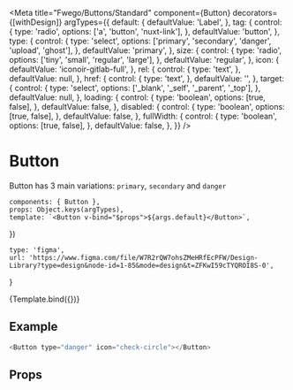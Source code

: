

<Meta
    title="Fwego/Buttons/Standard"
    component={Button}
    decorators={[withDesign]}
    argTypes={{
        default: {
            defaultValue: 'Label',
        },
        tag: {
            control: {
                type: 'radio',
                options: ['a', 'button', 'nuxt-link'],
            },
            defaultValue: 'button',
        },
        type: {
            control: {
                type: 'select',
                options: ['primary', 'secondary', 'danger', 'upload', 'ghost'],
            },
            defaultValue: 'primary',
        },
        size: {
            control: {
                type: 'radio',
                options: ['tiny', 'small', 'regular', 'large'],
            },
            defaultValue: 'regular',
        },
        icon: {
            defaultValue: 'iconoir-gitlab-full',
        },
        rel: {
            control: {
                type: 'text',
            },
            defaultValue: null,
        },
        href: {
            control: {
                type: 'text',
            },
            defaultValue: '',
        },
        target: {
            control: {
                type: 'select',
                options: ['_blank', '_self', '_parent', '_top'],
            },
            defaultValue: null,
        },
        loading: {
            control: {
                type: 'boolean',
                options: [true, false],
            },
            defaultValue: false,
        },
        disabled: {
            control: {
                type: 'boolean',
                options: [true, false],
            },
            defaultValue: false,
        },
        fullWidth: {
            control: {
                type: 'boolean',
                options: [true, false],
            },
            defaultValue: false,
        },
    }}
/>

# Button

Button has 3 main variations: `primary`, `secondary` and `danger`

    components: { Button },
    props: Object.keys(argTypes),
    template: `<Button v-bind="$props">${args.default}</Button>`,
})

    type: 'figma',
    url: 'https://www.figma.com/file/W7R2rQW7ohsZMeHRfEcPFW/Design-Library?type=design&node-id=1-85&mode=design&t=ZFKwI59cTYQROI8S-0',
}

<Canvas>
    <Story
        name="Default"
        args={{}}
        parameters={{
            design: config(designConfig),
        }}
    >
        {Template.bind({})}
    </Story>
</Canvas>

## Example

```javascript
<Button type="danger" icon="check-circle"></Button>
```

## Props

<Props of={Button} />
